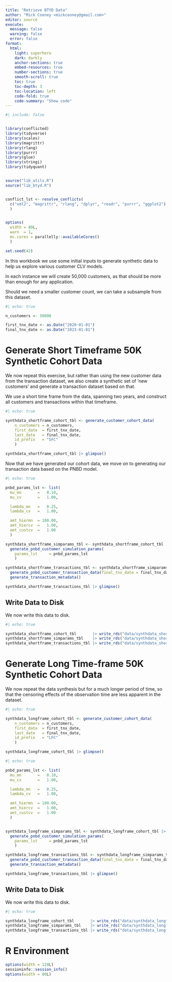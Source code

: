 ```yaml
---
title: "Retrieve BTYD Data"
author: "Mick Cooney <mickcooney@gmail.com>"
editor: source
execute:
  message: false
  warning: false
  error: false
format:
  html:
    light: superhero
    dark: darkly
    anchor-sections: true
    embed-resources: true
    number-sections: true
    smooth-scroll: true
    toc: true
    toc-depth: 3
    toc-location: left
    code-fold: true
    code-summary: "Show code"
---
```


```r
#| include: false


library(conflicted)
library(tidyverse)
library(scales)
library(magrittr)
library(rlang)
library(purrr)
library(glue)
library(stringi)
library(tidyquant)


source("lib_utils.R")
source("lib_btyd.R")


conflict_lst <- resolve_conflicts(
  c("xml2", "magrittr", "rlang", "dplyr", "readr", "purrr", "ggplot2")
  )


options(
  width = 80L,
  warn  = 1,
  mc.cores = parallelly::availableCores()
  )

set.seed(42)

```


In this workbook we use some initial inputs to generate synthetic data to help
us explore various customer CLV  models.

In each instance we will create 50,000 customers, as that should be more than
enough for any application.

Should we need a smaller customer count, we can take a subsample from this
dataset.

```r
#| echo: true

n_customers <- 50000

first_tnx_date <- as.Date("2020-01-01")
final_tnx_date <- as.Date("2023-01-01")
```


# Generate Short Timeframe 50K Synthetic Cohort Data

We now repeat this exercise, but rather than using the new customer data from
the transaction dataset, we also create a synthetic set of 'new customers' and
generate a transaction dataset based on that.

We use a short time frame from the data, spanning two years, and construct all
customers and transactions within that timeframe.

```r
#| echo: true

synthdata_shortframe_cohort_tbl <- generate_customer_cohort_data(
    n_customers = n_customers,
    first_date  = first_tnx_date,
    last_date   = final_tnx_date,
    id_prefix   = "SFC"
    )

synthdata_shortframe_cohort_tbl |> glimpse()
```

Now that we have generated our cohort data, we move on to generating our
transaction data based on the PNBD model.


```r
#| echo: true

pnbd_params_lst <- list(
  mu_mn       =   0.10,
  mu_cv       =   1.00,

  lambda_mn   =   0.25,
  lambda_cv   =   1.00,

  amt_hiermn  = 100.00,
  amt_hiercv  =   1.00,
  amt_custcv  =   1.00
  )

synthdata_shortframe_simparams_tbl <- synthdata_shortframe_cohort_tbl |>
  generate_pnbd_customer_simulation_params(
    params_lst     = pnbd_params_lst
    )

synthdata_shortframe_transactions_tbl <- synthdata_shortframe_simparams_tbl |>
  generate_pnbd_customer_transaction_data(final_tnx_date = final_tnx_date) |>
  generate_transaction_metadata()

synthdata_shortframe_transactions_tbl |> glimpse()
```


## Write Data to Disk

We now write this data to disk.

```r
#| echo: true

synthdata_shortframe_cohort_tbl       |> write_rds("data/synthdata_shortframe_cohort_tbl.rds")
synthdata_shortframe_simparams_tbl    |> write_rds("data/synthdata_shortframe_simparams_tbl.rds")
synthdata_shortframe_transactions_tbl |> write_rds("data/synthdata_shortframe_transactions_tbl.rds")
```



# Generate Long Time-frame 50K Synthetic Cohort Data

We now repeat the data synthesis but for a much longer period of time, so
that the censoring effects of the observation time are less apparent in the
dataset.

```r
#| echo: true

synthdata_longframe_cohort_tbl <- generate_customer_cohort_data(
    n_customers = n_customers,
    first_date  = first_tnx_date,
    last_date   = final_tnx_date,
    id_prefix   = "LFC"
    )

synthdata_longframe_cohort_tbl |> glimpse()
```



```r
#| echo: true

pnbd_params_lst <- list(
  mu_mn       =   0.10,
  mu_cv       =   1.00,

  lambda_mn   =   0.25,
  lambda_cv   =   1.00,

  amt_hiermn  = 100.00,
  amt_hiercv  =   1.00,
  amt_custcv  =   1.00
  )


synthdata_longframe_simparams_tbl <- synthdata_longframe_cohort_tbl |>
  generate_pnbd_customer_simulation_params(
    params_lst     = pnbd_params_lst
    )

synthdata_longframe_transactions_tbl <- synthdata_longframe_simparams_tbl |>
  generate_pnbd_customer_transaction_data(final_tnx_date = final_tnx_date) |>
  generate_transaction_metadata()

synthdata_longframe_transactions_tbl |> glimpse()
```


## Write Data to Disk

We now write this data to disk.

```r
#| echo: true

synthdata_longframe_cohort_tbl       |> write_rds("data/synthdata_longframe_cohort_tbl.rds")
synthdata_longframe_simparams_tbl    |> write_rds("data/synthdata_longframe_simparams_tbl.rds")
synthdata_longframe_transactions_tbl |> write_rds("data/synthdata_longframe_transactions_tbl.rds")
```





# R Environment

```r
options(width = 120L)
sessioninfo::session_info()
options(width = 80L)
```
